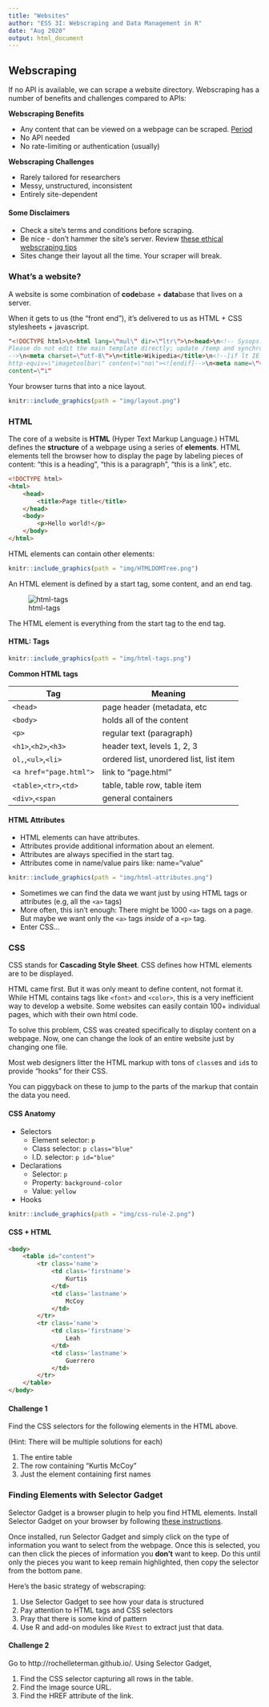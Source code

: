 ```yaml
---
title: "Websites"
author: "ESS 3I: Webscraping and Data Management in R"
date: "Aug 2020"
output: html_document
---
```


## Webscraping

If no API is available, we can scrape a website directory. Webscraping has a number of benefits and challenges compared to APIs:

__Webscraping Benefits__

* Any content that can be viewed on a webpage can be scraped. [Period](https://blog.hartleybrody.com/web-scraping/)
* No API needed
* No rate-limiting or authentication (usually)

__Webscraping Challenges__

* Rarely tailored for researchers
* Messy, unstructured, inconsistent
* Entirely site-dependent

#### Some Disclaimers 

* Check a site's terms and conditions before scraping.
* Be nice - don't hammer the site's server. Review [these ethical webscraping tips](https://towardsdatascience.com/ethics-in-web-scraping-b96b18136f01)
* Sites change their layout all the time. Your scraper will break.
 
### What's a website?

A website is some combination of **code**base + **data**base that lives on a server. 

When it gets to us (the "front end"), it's delivered to us as HTML + CSS stylesheets + javascript.

```html
"<!DOCTYPE html>\n<html lang=\"mul\" dir=\"ltr\">\n<head>\n<!-- Sysops: 
Please do not edit the main template directly; update /temp and synchronise. 
-->\n<meta charset=\"utf-8\">\n<title>Wikipedia</title>\n<!--[if lt IE 7]><meta
http-equiv=\"imagetoolbar\" content=\"no\"><![endif]-->\n<meta name=\"viewport\"
content=\"i"
```

Your browser turns that into a nice layout.

```r
knitr::include_graphics(path = "img/layout.png")
```


### HTML

The core of a website is __HTML__ (Hyper Text Markup Language.) HTML defines the **structure** of a webpage using a series of **elements**. HTML elements tell the browser how to display the page by labeling pieces of content: "this is a heading", "this is a paragraph", "this is a link", etc.

```html
<!DOCTYPE html>
<html>
	<head>
		<title>Page title</title>
	</head>
 	<body>
 		<p>Hello world!</p>
 	</body>
</html>
```

HTML elements can contain other elements:

```r
knitr::include_graphics(path = "img/HTMLDOMTree.png")
```

An HTML element is defined by a start tag, some content, and an end tag.

![html-tags](img/html-tags.png)

The HTML element is everything from the start tag to the end tag.


#### HTML: Tags 

```r
knitr::include_graphics(path = "img/html-tags.png")
```

__Common HTML tags__

| Tag        | Meaning           | 
| ------------- |-------------  |
| `<head>`     | page header (metadata, etc | 
| `<body>`     | holds all of the content |
| `<p>` | regular text (paragraph) |
| `<h1>`,`<h2>`,`<h3>` | header text, levels 1, 2, 3  |
| `ol,`,`<ul>`,`<li>` | ordered list, unordered list, list item |
| `<a href="page.html">` | link to "page.html" |
| `<table>`,`<tr>`,`<td>`  | table, table row, table item |
| `<div>`,`<span` | general containers |

#### HTML Attributes 

* HTML elements can have attributes.
* Attributes provide additional information about an element.
* Attributes are always specified in the start tag.
* Attributes come in name/value pairs like: name="value"

```r
knitr::include_graphics(path = "img/html-attributes.png")
```

* Sometimes we can find the data we want just by using HTML tags or attributes (e.g, all the `<a>` tags)
* More often, this isn't enough: There might be 1000 `<a>` tags on a page. But maybe we want only the `<a>` tags *inside* of a `<p>` tag.
* Enter CSS...

### CSS

CSS stands for __Cascading Style Sheet__. CSS defines how HTML elements are to be displayed.

HTML came first. But it was only meant to define content, not format it. While HTML contains tags like `<font>` and `<color>`, this is a very inefficient way to develop a website. Some websites can easily contain 100+ individual pages, which with their own html code.

To solve this problem, CSS was created specifically to display content on a webpage. Now, one can change the look of an entire website just by changing one file.

Most web designers litter the HTML markup with tons of `class`es and `id`s to provide "hooks" for their CSS.

You can piggyback on these to jump to the parts of the markup that contain the data you need.

#### CSS Anatomy 

* Selectors
    - Element selector: `p`
    - Class selector:  `p class="blue"`
    - I.D. selector: `p id="blue"`

* Declarations
    - Selector: `p`
    - Property: `background-color`
    - Value: `yellow`

* Hooks

```r
knitr::include_graphics(path = "img/css-rule-2.png")
```

#### CSS + HTML

```html
<body>
	<table id="content">
    	<tr class='name'>
        	<td class='firstname'>
         		Kurtis
        	</td>
        	<td class='lastname'>
          		McCoy
        	</td>
    	</tr>
    	<tr class='name'>
      		<td class='firstname'>
          		Leah
        	</td>
        	<td class='lastname'>
          		Guerrero
     		</td>
    	</tr>
 	</table>
</body>
```

#### Challenge 1 

Find the CSS selectors for the following elements in the HTML above.

(Hint: There will be multiple solutions for each)

1. The entire table
2. The row containing "Kurtis McCoy"
3. Just the element containing first names


### Finding Elements with Selector Gadget

Selector Gadget is a browser plugin to help you find HTML elements. Install Selector Gadget on your browser by following [these instructions](https://selectorgadget.com/). 

Once installed, run Selector Gadget and simply click on the type of information you want to select from the webpage. Once this is selected, you can then click the pieces of information you **don't** want to keep. Do this until only the pieces you want to keep remain highlighted, then copy the selector from the bottom pane.

Here's the basic strategy of webscraping:

1. Use Selector Gadget to see how your data is structured
2. Pay attention to HTML tags and CSS selectors
3. Pray that there is some kind of pattern
4. Use R and add-on modules like `RVest` to extract just that data.

#### Challenge 2 

Go to http://rochelleterman.github.io/. Using Selector Gadget,

1. Find the CSS selector capturing all rows in the table.
2. Find the image source URL.
3. Find the HREF attribute of the link.

